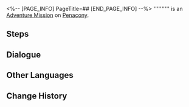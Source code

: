 <%-- [PAGE_INFO]
PageTitle=##
[END_PAGE_INFO] --%>
{{Stub|Dialogue.}}
{{Mission Infobox
|id            = 4340137
|title         = 
|image         = <!--Mission .png-->
|type          = Adventure
|event_name    = 
|chapter       = 
|requirements  = [[Adventure Mission]] ''[[Sound Hunt: Epilogue]]'' completed
|summary       = <!--official mission summary from Fate's Atlas-->
|characters    = Celebrity SoulGlad; Gold Wine Bottle; Green Wine Bottle; Movie Club Member; Red Wine Bottle; Trailblazer
|startLocation = [[Penacony]] - [[Penacony Paperfold University College]]
|world         = Penacony
|area          = Penacony Paperfold University College
|prev          = Sound Hunt: Epilogue
|next          = 
|rewards       = Adventure Log*3; Condensed Aether*2; Credit*5,000
}}
'''''''''' is an [[Adventure Mission]] on [[Penacony]].

==Steps==


<!--
==Gameplay Notes==

--><!--
==Trial Character==

-->
==Dialogue==
{{Stub Dialogue}}

{{Dialogue End}}

==Other Languages==
{{Other Languages
|en   = 
|zhs  = 
|zht  = 
|ja   = 
|ko   = 
|es   = 
|fr   = 
|ru   = 
|th   = 
|vi   = 
|de   = 
|id   = 
|pt   = 
}}

==Change History==
{{Change History|2.6}}
